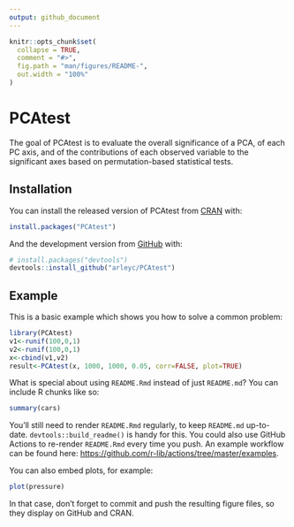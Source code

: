 ```yaml
---
output: github_document
---
```


<!-- README.md is generated from README.Rmd. Please edit that file -->

```r
knitr::opts_chunk$set(
  collapse = TRUE,
  comment = "#>",
  fig.path = "man/figures/README-",
  out.width = "100%"
)
```

# PCAtest

<!-- badges: start -->
<!-- badges: end -->

The goal of PCAtest is to evaluate the overall significance of a PCA, of each PC axis, and of the contributions of each observed variable to the significant axes based on permutation-based statistical tests.

## Installation

You can install the released version of PCAtest from [CRAN](https://CRAN.R-project.org) with:

``` r
install.packages("PCAtest")
```

And the development version from [GitHub](https://github.com/) with:

``` r
# install.packages("devtools")
devtools::install_github("arleyc/PCAtest")
```
## Example

This is a basic example which shows you how to solve a common problem:

```r
library(PCAtest)
v1<-runif(100,0,1)
v2<-runif(100,0,1)
x<-cbind(v1,v2)
result<-PCAtest(x, 1000, 1000, 0.05, corr=FALSE, plot=TRUE)
```

What is special about using `README.Rmd` instead of just `README.md`? You can include R chunks like so:

```r
summary(cars)
```

You'll still need to render `README.Rmd` regularly, to keep `README.md` up-to-date. `devtools::build_readme()` is handy for this. You could also use GitHub Actions to re-render `README.Rmd` every time you push. An example workflow can be found here: <https://github.com/r-lib/actions/tree/master/examples>.

You can also embed plots, for example:

```r
plot(pressure)
```

In that case, don't forget to commit and push the resulting figure files, so they display on GitHub and CRAN.
